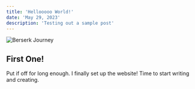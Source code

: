 ```yaml
---
title: 'Hellooooo World!'
date: 'May 29, 2023'
description: 'Testing out a sample post'
---
```


![Berserk Journey](/hello_world_note_img.png)

## First One!

Put if off for long enough. I finally set up the website! Time to start writing and creating.
